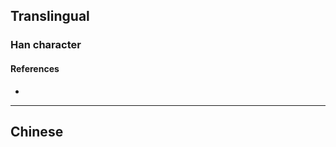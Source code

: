 {{character info/new}}
{{also|嚶}}
==Translingual==

===Han character===
{{Han char|rn=30|rad=口|as=11|sn=14|four=|canj=RBOV|ids=⿰口婴}}

====References====
* {{Han ref|kx=0206.201|hdz=10677.040|uh=5624|ud=22052}}

----

==Chinese==
{{zh-see|嚶}}